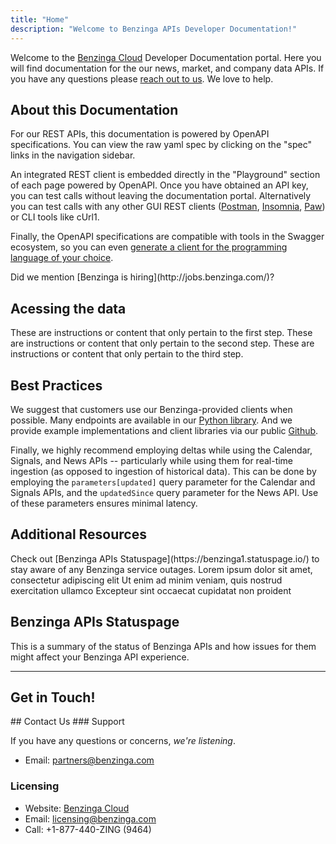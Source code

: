 ```yaml
---
title: "Home"
description: "Welcome to Benzinga APIs Developer Documentation!"
---
```


Welcome to the [Benzinga Cloud](https://cloud.benzinga.com/) Developer Documentation portal. Here you will find documentation for the our news, market, and company data APIs. If you have any questions please [reach out to us](mailto:partners@benzinga.com). We love to help.

## About this Documentation

For our REST APIs, this documentation is powered by OpenAPI specifications. You can view the raw yaml spec by clicking on the "spec" links in the navigation sidebar.

An integrated REST client is embedded directly in the "Playground" section of each page powered by OpenAPI. Once you have obtained an API key, you can test calls without leaving the documentation portal. Alternatively you can test calls with any other GUI REST clients ([Postman](https://www.getpostman.com/), [Insomnia](https://insomnia.rest/), [Paw](https://paw.cloud/)) or CLI tools like cUrl1.

Finally, the OpenAPI specifications are compatible with tools in the Swagger ecosystem, so you can even [generate a client for the programming language of your choice](http://swagger.io/swagger-codegen/).

<Info>
Did we mention [Benzinga is hiring](http://jobs.benzinga.com/)?
</Info>

## Acessing the data

<Steps>
  <Step title="First Step">
    These are instructions or content that only pertain to the first step.
  </Step>
  <Step title="Second Step">
    These are instructions or content that only pertain to the second step.
  </Step>
  <Step title="Third Step">
    These are instructions or content that only pertain to the third step.
  </Step>
</Steps>


## Best Practices

We suggest that customers use our Benzinga-provided clients when possible. Many endpoints are available in our [Python library](https://github.com/Benzinga/benzinga-python-client). And we provide example implementations and client libraries via our public [Github](https://github.com/benzinga).

Finally, we highly recommend employing deltas while using the Calendar, Signals, and News APIs -- particularly while using them for real-time ingestion (as opposed to ingestion of historical data). This can be done by employing the `parameters[updated]` query parameter for the Calendar and Signals APIs, and the `updatedSince` query parameter for the News API. Use of these parameters ensures minimal latency.

## Additional Resources

<CardGroup cols={2}>
  <Card title="First Card" icon="square-1" href="https://www.benzinga.com/apis/data/">
    Check out [Benzinga APIs Statuspage](https://benzinga1.statuspage.io/) to stay aware of any Benzinga service outages.
  </Card>
  <Card title="Second Card" icon="square-2">
    Lorem ipsum dolor sit amet, consectetur adipiscing elit
  </Card>
  <Card title="Third Card" icon="square-3">
    Ut enim ad minim veniam, quis nostrud exercitation ullamco
  </Card>
  <Card title="Fourth Card" icon="square-4">
    Excepteur sint occaecat cupidatat non proident
  </Card>
</CardGroup>

## Benzinga APIs Statuspage

This is a summary of the status of Benzinga APIs and how issues for them might affect your Benzinga API experience.

----
## Get in Touch!

<Info>
## Contact Us
### Support

If you have any questions or concerns, _we're listening_.

- Email: partners@benzinga.com

### Licensing

- Website: [Benzinga Cloud](https://cloud.benzinga.com/)
- Email: licensing@benzinga.com
- Call: +1-877-440-ZING (9464)

</Info>


